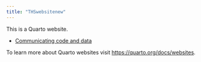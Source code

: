 ```yaml
---
title: "THSwebsitenew"
---
```


This is a Quarto website.


- [Communicating code and data](https://thomashsimm.quarto.pub/thomashsimm/posts/Communicating_Code/PresentationOfCommunicatingCode.html#/title-slide)

To learn more about Quarto websites visit <https://quarto.org/docs/websites>.
